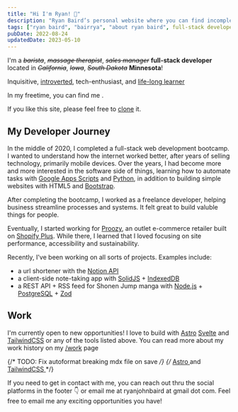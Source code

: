 ```yaml
---
title: "Hi I'm Ryan! 👋"
description: "Ryan Baird’s personal website where you can find incomplete and skewed information about him."
tags: ["ryan baird", "bairrya", "about ryan baird", full-stack developer]
pubDate: 2022-08-24
updatedDate: 2023-05-10
---
```



I'm a ~~_barista_~~, ~~_massage therapist_~~, ~~_sales manager_~~ **full-stack developer** located in ~~_California_~~, ~~_Iowa_~~, ~~_South Dakota_~~ **Minnesota**!

Inquisitive, [introverted](http://typelogic.com/intj.html "INTJ"), tech-enthusiast, and [life-long learner](https://www.gallup.com/cliftonstrengths/en/252293/learner-theme.aspx "Clifton Strengths: Life-long Learner")

In my freetime, you can find me <Hobbies client:load />.

If you like this site, please feel free to [clone](https://github.com/Rjbaird/ryanbaird "Github for ryanbaird.com") it.

## My Developer Journey

In the middle of 2020, I completed a full-stack web development bootcamp. I wanted to understand how the internet worked better, after years of selling technology, primarily mobile devices. Over the years, I had become more and more interested in the software side of things, learning how to automate tasks with [Google Apps Scripts](https://www.google.com/script/start/ "Google Apps Scripts") and [Python](https://www.python.org/ "Python"), in addition to building simple websites with HTML5 and [Bootstrap](https://getbootstrap.com/).

After completing the bootcamp, I worked as a freelance developer, helping business streamline processes and systems. It felt great to build valuble things for people.

Eventually, I started working for [Proozy](https://www.proozy.com/ "Proozy.com"), an outlet e-commerce retailer built on [Shopify Plus](https://www.shopify.com/plus). While there, I learned that I loved focusing on site performance, accessibility and sustainability.

Recently, I've been working on all sorts of projects.
Examples include:

-   a url shortener with the [Notion API](https://developers.notion.com/)
-   a client-side note-taking app with [SolidJS](https://www.solidjs.com/ "SolidJS") + [IndexedDB](https://developer.mozilla.org/en-US/docs/Web/API/IndexedDB_API "IndexedDB")
-   a REST API + RSS feed for Shonen Jump manga with [Node.js](https://nodejs.org/en) + [PostgreSQL](https://www.postgresql.org/) + [Zod](https://zod.dev/ "Zod")

## Work

I'm currently open to new opportunities! I love to build with [Astro](https://astro.build/ "Astro") [Svelte](https://svelte.dev/ "Svelte") and [TailwindCSS](https://tailwindcss.com/ "TailwindCSS") or any of the tools listed above. You can read more about my work history on my [/work](/work "Ryan's /work page") page

{/* TODO: Fix autoformat breaking mdx file on save */}
{/* <a href="https://astro.build/" target="_blank" rel="noopener noreferrer" class="inline-flex"> <span class="text-white">Astro</span> <Icon class="text-[#FF5D01] w-5 h-5 fill-current stroke-1" name="simple-icons:astro" /> </a> and <a href="https://tailwindcss.com/" target="_blank" rel="noopener noreferrer" class="inline-flex"> <span class="text-white">TailwindCSS</span> <Icon class="text-[#06B6D4] w-5 h-5 fill-current stroke-1" name="simple-icons:tailwindcss" /> </a> */}

If you need to get in contact with me, you can reach out thru the social platforms in the footer <span class="text-xl">👇</span> or email me at ryanjohnbaird at gmail dot com. Feel free to email me any exciting opportunities you have!
